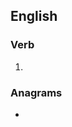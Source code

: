 ==English==

===Verb===
{{head|en|verb form}}

# {{en-past of|luminesce}}

===Anagrams===
* {{anagrams|en|deci-lumens|decilumens}}